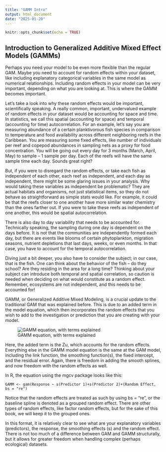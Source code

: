 ```yaml
---
title: "GAMM Intro"
output: html_document
date: "2025-01-20"
---
```


```r
knitr::opts_chunk$set(echo = TRUE)
```

## **Introduction to Generalized Additive Mixed Effect Models (GAMMs)**

Perhaps you need your model to be even more flexible than the regular GAM. Maybe you need to account for random effects within your dataset, like including explanatory categorical variables in the same model as numerical relationships. Including random effects in your model can be very important, depending on what you are looking at. This is where the GAMM becomes important.

Let’s take a look into why these random effects would be important, scientifically speaking. A really common, important, undervalued example of random effects in your dataset would be accounting for space and time. In statistics, we call this spatial (accounting for space) and temporal (accounting for time) autocorrelation. For an example, let’s say you are measuring abundance of a certain planktivorous fish species in comparison to temperature and food availability across different neighboring reefs in the Caribbean. You are measuring some fixed effects, like number of individuals per reef and copepod abundances in sampling nets as a proxy for food concentration. You will be going out every day for 3 months (March, April, May) to sample – 1 sample per day. Each of the reefs will have the same sample time each day. Sounds great right? 

But, if you were to disregard the random effects, or take each fish as independent of each other, each reef as independent, and each day as independent, there might be some glaring issues in your analysis. Why would taking these variables as independent be problematic? They are actual habitats and organisms, not just statistical items, so they do not behave as straightforward as simple stats would like. For example, it could be that the reefs closer to one another have more similar water chemistry than the ones farther out. If you were to take these reefs as independent of one another, this would be spatial autocorrelation. 

There is also day to day variability that needs to be accounted for. Technically speaking, the sampling during one day is dependent on the days before. It is not that the communities are independently formed each day, but there are events like blooms of certain phytoplankton, migration seasons, nutrient depletions that last days, weeks, or even months. In that case, you have to account for the temporal autocorrelation.

Diving just a bit deeper, you also have to consider the subject; in our case, that is the fish. One can think about the behavior of the fish – do they school? Are they residing in the area for a long time? Thinking about your subject can introduce both temporal and spatial correlation, so caution is needed when deciding on what would constitute as a random effect. Remember, ecosystems are not independent, and this needs to be accounted for!

GAMM, or Generalized Additive Mixed Modeling, is a crucial update to the traditional GAM that was explained before. This is due to an added term in the model equation, which then incorporates the random effects that you wish to add to the investigation or prediction that you are creating with your model.

![GAMM equation, with terms explained](/home/janco/DataScience_iMARSYS_WiSe2425/Molly_Showers/GAMM_equation.png) 

	
	
Here, the added term is the Zu, which accounts for the random effects. Everything else in the GAMM model equation is the same at the GAM model, including the link function, the smoothing function(s), the fixed intercept, and the residual error. Again, there is freedom in adding the smooth splines, and now freedom with the random effects as well. 

In R, the equation using the mgcv package looks like this:

    GAMM <- gam(Response ~ s(Predictor 1)+s(Predictor 2)+(Random Effect, bs = "re")


Notice that the random effects are treated as such by using bs = "re", or the baseline spline is denoted as a grouped random effect. There are other types of random effects, like factor random effects, but for the sake of this book, we will keep it to the grouped ones.


In this format, it is relatively clear to see what are your explanatory variables (predictors), the response, the smoothing effects (s) and the random effect. There is not too much of a difference between GAM and GAMM structurally, but it allows for greater freedom when handling complex (perhaps ecological) datasets. 

